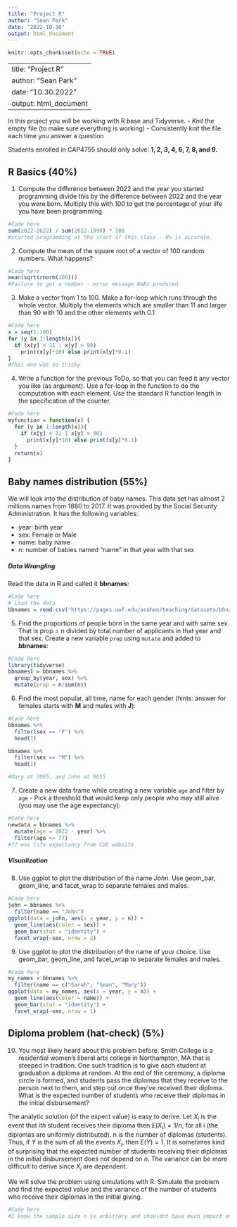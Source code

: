 ```yaml
---
title: "Project R"
author: "Sean Park"
date: "2022-10-30"
output: html_document
---
```


```r
knitr::opts_chunk$set(echo = TRUE)
```
---
title: "Project R"
author: "Sean Park"
date: "10.30.2022"
output: html_document
---

In this project you will be working with R base and Tidyverse.
- *Knit* the empty file (to make sure everything is working)
- Consistently *knit* the file each time you answer a question

Students enrolled in CAP4755 should only solve: **1, 2, 3, 4, 6, 7, 8, and 9.**

## R Basics (40%)
1. Compute the difference between 2022 and the year you started programming divide this by the difference between 2022 and the year you were born. Multiply this with 100 to get the percentage of your life you have been programming

```r
#Code here
sum(2022-2022) / sum(2022-1990) * 100
#started programming at the start of this class - 0% is accurate.
```

2. Compute the mean of the square root of a vector of 100 random numbers. What happens?
```r
#Code here
mean(sqrt(rnorm(100)))
#Failure to get a number - error message NaNs produced.
```

3. Make a vector from 1 to 100. Make a for-loop which runs through the whole vector. Multiply the elements which are smaller than 11 and larger than 90 with 10 and the other elements with 0.1
```r
#Code here
x = seq(1:100)
for (y in 1:length(x)){
  if (x[y] < 11 | x[y] > 90)
    print(x[y]*10) else print(x[y]*0.1)
}
#this one was so tricky
```

4. Write a function for the previous ToDo, so  that you can feed it any vector you like  (as argument). Use a for-loop in the function to do the computation with each element. Use the standard R function length in the specification of the counter.
```r
#Code here
myfunction = function(x) {
  for (y in 1:length(x)){
    if (x[y] < 11 | x[y] > 90)
      print(x[y]*10) else print(x[y]*0.1)
  }
  return(x)
}
```




## Baby names distribution (55%)
We will look into the distribution of baby names.
This data set has almost 2 millions names from 1880 to 2017. It was provided by the Social Security Administration. It has the following variables:

- year: birth year
- sex: Female or Male 
- name: baby name
- n: number of babies named "name" in that year with that sex

##### Data Wrangling
Read the data in R and called it **bbnames**:

```r
#Code here
# Load the data
bbnames = read.csv("https://pages.uwf.edu/acohen/teaching/datasets/bbnames.csv")
```

5. Find the proportions of people born in the same year and with same sex. That is prop = n divided by total number of applicants in that year and that sex. Create a new variable `prop` using `mutate` and added to **bbnames**:

```r
#Code here
library(tidyverse)
bbnames1 = bbnames %>%
  group_by(year, sex) %>%
  mutate(prop = n/sum(n))
```

6. Find the most popular, all time, name for each gender (hints: answer for females starts with **M** and males with **J**):

```r
#Code here
bbnames %>% 
  filter(sex == "F") %>% 
  head(1)

bbnames %>% 
  filter(sex == "M") %>% 
  head(1)

#Mary at 7065, and John at 9655
```


7. Create a new data frame while creating a new variable `age` and filter by `age` - Pick a threshold that would keep only people who may still alive (you may use the age expectancy):

```r
#Code here
newdata = bbnames %>% 
  mutate(age = 2022 - year) %>%
  filter(age <= 77)
#77 was life expectancy from CDC website 
```

##### Visualization

8. Use ggplot to plot the distribution of the name *John*. Use geom_bar, geom_line, and facet_wrap to separate females and males.
```r
#Code here
john = bbnames %>% 
  filter(name == "John")
ggplot(data = john, aes(x = year, y = n)) +
  geom_line(aes(color = sex)) +
  geom_bar(stat = "identity") +
  facet_wrap(~sex, nrow = 2)
```

9. Use ggplot to plot the distribution of the name of your choice. Use geom_bar, geom_line, and facet_wrap to separate females and males.
```r
#Code here
my_names = bbnames %>% 
  filter(name == c("Sarah", "Sean", "Mary"))
ggplot(data = my_names, aes(x = year, y = n)) +
  geom_line(aes(color = name)) +
  geom_bar(stat = "identity") +
  facet_wrap(~sex, nrow = 1)
```


## Diploma problem (hat-check) (5%)
10. You most likely heard about this problem before. Smith College is a residential women's liberal arts college in Northampton, MA that is steeped in tradition. One such tradition is to give each student at graduation a diploma at random. At the end of the ceremony, a diploma circle is formed, and students pass the diplomas that they receive to the person next to them, and step out once they've received their diploma. What is the expected number of students who receive their diplomas in the initial disbursement?

The analytic solution (of the expect value) is easy to derive. Let $X_i$ is the event that $ith$ student receives their diploma then $E(X_i)=1/n$, for all i (the diplomas are uniformly distributed). n is the number of diplomas (students). Thus, if $Y$ is the sum of all the events $X_i$, then $E(Y)=1$. It is sometimes kind of surprising that the expected number of students receiving their diplomas in the initial disbursement does not depend on $n$. The variance can be more difficult to derive since $X_i$ are dependent.

We will solve the problem using simulations with R. Simulate the problem and find the expected value and the variance of the number of students who receive their diplomas in the initial giving.

```r
#Code here
#I know the sample size n is arbitrary and shouldnt have much impact on value and variance, and I know this will be using the if/else function but I cannot create any scripts worthwhile on this one.  
```
